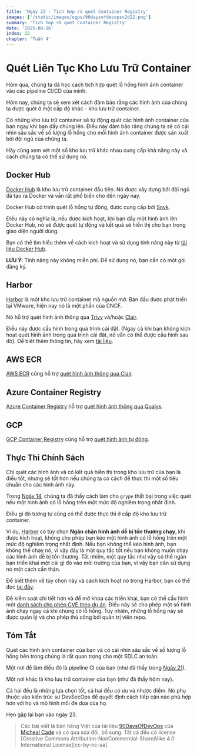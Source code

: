 ```yaml
---
title: 'Ngày 22 - Tích hợp rà quét Container Registry'
images: ['/static/images/ogps/90daysofdevopsv2d22.png']
summary: 'Tích hợp rà quét Container Registry'
date: '2025-08-16'
index: 22
chapter: 'Tuần 4'
---
```


<TOCInline toc={props.toc} asDisclosure />

# Quét Liên Tục Kho Lưu Trữ Container

Hôm qua, chúng ta đã học cách tích hợp quét lỗ hổng hình ảnh container vào các pipeline CI/CD của mình.

Hôm nay, chúng ta sẽ xem xét cách đảm bảo rằng các hình ảnh của chúng ta được quét ở một cấp độ khác - kho lưu trữ container.

Có những kho lưu trữ container sẽ tự động quét các hình ảnh container của bạn ngay khi bạn đẩy chúng lên.
Điều này đảm bảo rằng chúng ta sẽ có cái nhìn sâu sắc về số lượng lỗ hổng cho mỗi hình ảnh container được sản xuất bởi đội ngũ của chúng ta.

Hãy cùng xem xét một số kho lưu trữ khác nhau cung cấp khả năng này và cách chúng ta có thể sử dụng nó.

## Docker Hub

[Docker Hub](https://hub.docker.com/) là kho lưu trữ container đầu tiên.
Nó được xây dựng bởi đội ngũ đã tạo ra Docker và vẫn rất phổ biến cho đến ngày nay.

Docker Hub có trình quét lỗ hổng tự động, được cung cấp bởi [Snyk](https://snyk.io/).

Điều này có nghĩa là, nếu được kích hoạt, khi bạn đẩy một hình ảnh lên Docker Hub, nó sẽ được quét tự động và kết quả sẽ hiển thị cho bạn trong giao diện người dùng.

Bạn có thể tìm hiểu thêm về cách kích hoạt và sử dụng tính năng này từ [tài liệu Docker Hub](https://docs.docker.com/docker-hub/vulnerability-scanning/).

**LƯU Ý:** Tính năng này không miễn phí.
Để sử dụng nó, bạn cần có một gói đăng ký.

## Harbor

[Harbor](https://goharbor.io/) là một kho lưu trữ container mã nguồn mở.
Ban đầu được phát triển tại VMware, hiện nay nó là một phần của CNCF.

Nó hỗ trợ quét hình ảnh thông qua [Trivy](https://github.com/aquasecurity/trivy) và/hoặc [Clair](https://github.com/quay/clair).

Điều này được cấu hình trong quá trình cài đặt.
(Ngay cả khi bạn không kích hoạt quét hình ảnh trong quá trình cài đặt, nó vẫn có thể được cấu hình sau đó).
Để biết thêm thông tin, hãy xem [tài liệu](https://goharbor.io/docs/2.0.0/administration/vulnerability-scanning/).

## AWS ECR

[AWS ECR](https://aws.amazon.com/ecr/) cũng hỗ trợ [quét hình ảnh thông qua Clair](https://docs.aws.amazon.com/AmazonECR/latest/userguide/image-scanning-basic.html).

## Azure Container Registry

[Azure Container Registry](https://azure.microsoft.com/en-us/products/container-registry) hỗ trợ [quét hình ảnh thông qua Qualys](https://azure.microsoft.com/en-us/updates/vulnerability-scanning-for-images-in-azure-container-registry-is-now-generally-available/).

## GCP

[GCP Container Registry](https://cloud.google.com/container-registry) cũng hỗ trợ [quét hình ảnh tự động](https://cloud.google.com/container-analysis/docs/automated-scanning-howto).

## Thực Thi Chính Sách

Chỉ quét các hình ảnh và có kết quả hiển thị trong kho lưu trữ của bạn là điều tốt,
nhưng sẽ tốt hơn nếu chúng ta có cách để thực thi một số tiêu chuẩn cho các hình ảnh này.

Trong [Ngày 14](https://vntechies.dev/courses/90-ngay-devops-v2/ngay-14-quet-container-image), chúng ta đã thấy cách làm cho `grype` thất bại trong việc quét nếu một hình ảnh có lỗ hổng trên một mức độ nghiêm trọng nhất định.

Điều gì đó tương tự cũng có thể được thực thi ở cấp độ kho lưu trữ container.

Ví dụ, [Harbor](https://goharbor.io/) có tùy chọn **Ngăn chặn hình ảnh dễ bị tổn thương chạy**, khi được kích hoạt, không cho phép bạn kéo một hình ảnh có lỗ hổng trên một mức độ nghiêm trọng nhất định.
Nếu bạn không thể kéo hình ảnh, bạn không thể chạy nó, vì vậy đây là một quy tắc tốt nếu bạn không muốn chạy các hình ảnh dễ bị tổn thương.
Tất nhiên, một quy tắc như vậy có thể ngăn bạn triển khai một cái gì đó vào môi trường của bạn, vì vậy bạn cần sử dụng nó một cách cẩn thận.

Để biết thêm về tùy chọn này và cách kích hoạt nó trong Harbor, bạn có thể đọc [tại đây](https://goharbor.io/docs/2.3.0/working-with-projects/project-configuration/).

Để kiểm soát chi tiết hơn và để mở khóa các triển khai, bạn có thể cấu hình một [danh sách cho phép CVE theo dự án](https://goharbor.io/docs/2.3.0/working-with-projects/project-configuration/configure-project-allowlist/).
Điều này sẽ cho phép một số hình ảnh chạy ngay cả khi chúng có lỗ hổng.
Tuy nhiên, những lỗ hổng này sẽ được quản lý và cho phép thủ công bởi quản trị viên repo.

## Tóm Tắt

Quét các hình ảnh container của bạn và có cái nhìn sâu sắc về số lượng lỗ hổng bên trong chúng là rất quan trọng cho một SDLC an toàn.

Một nơi để làm điều đó là pipeline CI của bạn (như đã thấy trong [Ngày 21](https://vntechies.dev/courses/90-ngay-devops-v2/ngay-21-tu-dong-quet-image-repository)).

Một nơi khác là kho lưu trữ container của bạn (như đã thấy hôm nay).

Cả hai đều là những lựa chọn tốt, cả hai đều có ưu và nhược điểm.
Nó phụ thuộc vào kiến trúc sư DevSecOps để quyết định cách tiếp cận nào phù hợp hơn với họ và mô hình mối đe dọa của họ.

Hẹn gặp lại bạn vào ngày 23.

> Các bài viết là bản tiếng Việt của tài liệu [90DaysOfDevOps](https://github.com/MichaelCade/90DaysOfDevOps/tree/main/2023/Days) của [Micheal Cade](https://twitter.com/MichaelCade1) và có qua sửa đổi, bổ sung. Tất cả đều có license [Creative Commons Attribution-NonCommercial-ShareAlike 4.0 International License][cc-by-nc-sa].
